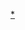{{Navbox
|bodyclass=hlist

|name=北海道的二級水系
|title= [[File:Flag of Hokkaido Prefecture.svg|28px]] 北海道的二級水系
|titlestyle = background-color:#cde;
|groupstyle=background-color:#eee;
|group1 = [[宗谷綜合振興局]]
|list1 = 
*[[聲問川]]
|group2 = [[鄂霍次克綜合振興局]]
|list2 = 
*[[幌内川 (雄武町)|幌内川]]
*[[斜里川]]
|group3 = [[根室振興局]]
|list3 = 
*[[標津川]]
*[[羅臼川]]
|group4 = [[釧路綜合振興局]]
|list4 = 
*[[阿寒川]] - [[舌辛川]]
*[[庶路川]]
*[[茶路川]]
|group5 = [[十勝綜合振興局]]
|list5 = 
*[[歷舟川]] - [[ヌビナイ川]]
*[[樂古川]]
|group6 = [[日高振興局]]
|list6 = 
*[[猿留川]]
*[[幌滿川]]
*[[日高幌別川]]
*[[元浦川]]
*[[鳧舞川]]
*[[三石川]]
*[[静内川]]
*[[新冠川]]
*[[厚別川 (日高町・新冠町)|厚別川]]
|group7 = [[胆振綜合振興局]]
|list7 = 
*[[厚真川]] - [[ウクル川]]
*[[安平川]] - [[勇拂川]]
*[[苫小牧川]]
*[[別川]]
*[[白老川]]
*[[敷生川]]
*[[ポンアヨロ川]]
*[[登別川]] - [[クスリサンベツ川]]
*[[胆振幌別川]] - [[来馬川]]
*[[鷲別川]]
*[[知利別川]]
*[[チマイベツ川]]
*[[シャミチセ川]]
*[[長流川]] - [[壯瞥川]]
*[[貫氣別川 (後志到胆振)|貫氣別川]]
*[[小鉾岸川]]
|group8 = [[渡島綜合振興局]]
|list8 = 
*[[遊樂部川]]
*[[松倉川]]
*[[龜田川]]
|group9 = [[檜山振興局]]
|list9 = 
*[[天野川 (北海道)|天野川]]
|group10 = [[後志綜合振興局]]
|list10 = 
*[[ホンベツ川]]
*[[堀株川]]
|group11 = [[石狩振興局]]</br>[[後志綜合振興局]]
|list11 = 
*[[星置川]] - [[キライチ川]]
*[[新川 (北海道)|新川]] - [[琴似川]] - [[琴似發寒川]]
|group12 = [[石狩振興局]]
|list12 = 
*[[望来川]]
*[[浜益川]]
}}<noinclude>
[[Category:北海道河川|*]]
</noinclude>